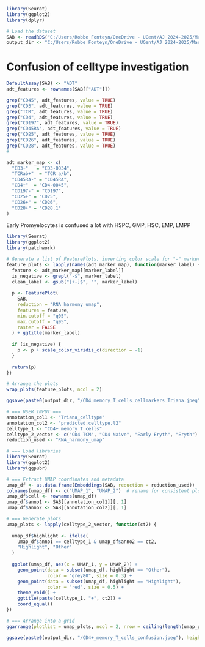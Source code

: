 ```r
library(Seurat)
library(ggplot2)
library(dplyr)
```

```r
# Load the dataset
SAB <- readRDS("C:/Users/Robbe Fonteyn/OneDrive - UGent/AJ 2024-2025/Master's_Dissertation/AML-CITEseq/Data/SAB_slimmed_final_harmony.rds")
output_dir <- "C:/Users/Robbe Fonteyn/OneDrive - UGent/AJ 2024-2025/Master's_Dissertation/Figures_for_thesis/Confusion_Featureplots"
```

# Confusion of celltype investigation
```r
DefaultAssay(SAB) <- "ADT"
adt_features <- rownames(SAB[["ADT"]])
```

```r
grep("CD45", adt_features, value = TRUE)     
grep("CD3", adt_features, value = TRUE)   
grep("TCR", adt_features, value = TRUE)
grep("CD4", adt_features, value = TRUE)
grep("CD197", adt_features, value = TRUE)
grep("CD45RA", adt_features, value = TRUE)
grep("CD25", adt_features, value = TRUE)
grep("CD26", adt_features, value = TRUE)
grep("CD28", adt_features, value = TRUE)
#

adt_marker_map <- c(
  "CD3+"   = "CD3-0034",
  "TCRab+"  = "TCR a/b",      
  "CD45RA-" = "CD45RA",
  "CD4+"  = "CD4-0045",
  "CD197-" = "CD197",
  "CD25+" = "CD25",
  "CD26+" = "CD26",
  "CD28+" = "CD28.1"
)
```


Early Promyelocytes is confused a lot with HSPC, GMP, HSC, EMP, LMPP
```r
library(Seurat)
library(ggplot2)
library(patchwork)

# Generate a list of FeaturePlots, inverting color scale for "-" markers
feature_plots <- lapply(names(adt_marker_map), function(marker_label) {
  feature <- adt_marker_map[[marker_label]]
  is_negative <- grepl("-$", marker_label)
  clean_label <- gsub("[+-]$", "", marker_label)
  
  p <- FeaturePlot(
    SAB,
    reduction = "RNA_harmony_umap",
    features = feature,
    min.cutoff = "q05",
    max.cutoff = "q95",
    raster = FALSE
  ) + ggtitle(marker_label)
  
  if (is_negative) {
    p <- p + scale_color_viridis_c(direction = -1)
  }
  
  return(p)
})

# Arrange the plots
wrap_plots(feature_plots, ncol = 2)
```
```r
ggsave(paste0(output_dir, "/CD4_memory_T_cells_cellmarkers_Triana.jpeg"), height = 20, width = 12)
```

```r
# === USER INPUT ===
annotation_col1 <- "Triana_celltype"
annotation_col2 <- "predicted.celltype.l2"
celltype_1 <- "CD4+ memory T cells"
celltype_2_vector <- c("CD4 TCM", "CD4 Naive", "Early Eryth", "Eryth")  # multiple values to test
reduction_used <- "RNA_harmony_umap"

# === Load libraries
library(Seurat)
library(ggplot2)
library(ggpubr)

# === Extract UMAP coordinates and metadata
umap_df <- as.data.frame(Embeddings(SAB, reduction = reduction_used))
colnames(umap_df) <- c("UMAP_1", "UMAP_2")  # rename for consistent plotting
umap_df$cell <- rownames(umap_df)
umap_df$anno1 <- SAB[[annotation_col1]][, 1]
umap_df$anno2 <- SAB[[annotation_col2]][, 1]

# === Generate plots
umap_plots <- lapply(celltype_2_vector, function(ct2) {
  
  umap_df$highlight <- ifelse(
    umap_df$anno1 == celltype_1 & umap_df$anno2 == ct2,
    "Highlight", "Other"
  )
  
  ggplot(umap_df, aes(x = UMAP_1, y = UMAP_2)) +
    geom_point(data = subset(umap_df, highlight == "Other"),
               color = "grey80", size = 0.3) +
    geom_point(data = subset(umap_df, highlight == "Highlight"),
               color = "red", size = 0.5) +
    theme_void() +
    ggtitle(paste(celltype_1, "+", ct2)) +
    coord_equal()
})

# === Arrange into a grid
ggarrange(plotlist = umap_plots, ncol = 2, nrow = ceiling(length(umap_plots) / 2))
```
```r
ggsave(paste0(output_dir, "/CD4+_memory_T_cells_confusion.jpeg"), height = 8, width = 15)
```


```r

```







